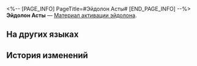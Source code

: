<%-- [PAGE_INFO]
PageTitle=#Эйдолон Асты#
[END_PAGE_INFO] --%>
{{Предмет Инфобокс
|id          = 11009
|Изображение = Предмет Эйдолон Асты.png
|Тип         = Материал активации эйдолона
|Инвентарь   = 
|Редкость    = 4
|Эффект      = 
|Описание    = Материал для повышения уровня Эйдолона Асты.
}}
'''Эйдолон Асты''' — [[Материал активации эйдолона]].

==На других языках==
{{На других языках
|en   = Asta's Eidolon
|zhs  = 【艾丝妲】的星魂
|zht  = 【艾絲妲】的星魂
|ja   = 「アスター」の星魂
|ko   = [아스타]의 성혼
|es   = Eidolon de Asta
|fr   = Eidolon d'Asta
|ru   = Эйдолон Асты
|th   = Eidolon ของ Asta
|vi   = Tinh Hồn Asta
|de   = Astas Eidolon
|id   = Asta's Eidolon
|pt   = Eidolon de Asta
}}

==История изменений==
{{История изменений|3.5}}
